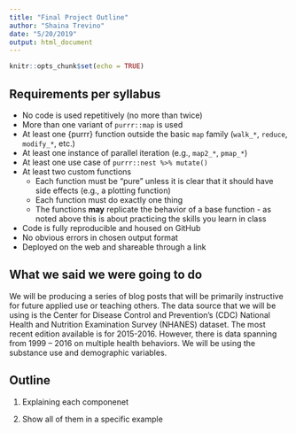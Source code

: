 ```yaml
---
title: "Final Project Outline"
author: "Shaina Trevino"
date: "5/20/2019"
output: html_document
---
```


```r
knitr::opts_chunk$set(echo = TRUE)
```

## Requirements per syllabus

* No code is used repetitively (no more than twice)
* More than one variant of `purrr::map` is used 
* At least one {purrr} function outside the basic `map` family (`walk_*`, 
  `reduce`, `modify_*`, etc.) 
* At least one instance of parallel iteration (e.g., `map2_*`, `pmap_*`) 
* At least one use case of `purrr::nest %>% mutate()` 
* At least two custom functions 
	+ Each function must be "pure" unless it is clear that it should have side 
	  effects (e.g., a plotting function)
  + Each function must do exactly one thing
  + The functions **may** replicate the behavior of a base function - as noted 
    above this is about practicing the skills you learn in class
* Code is fully reproducible and housed on GitHub 
* No obvious errors in chosen output format 
* Deployed on the web and shareable through a link 

## What we said we were going to do

We will be producing a series of blog posts that will be primarily instructive for future applied use or teaching others. The data source that we will be using is the Center for Disease Control and Prevention's (CDC) National Health and Nutrition Examination Survey (NHANES) dataset. The most recent edition available is for 2015-2016. However, there is data spanning from 1999 – 2016 on multiple health behaviors. We will be using the substance use and demographic variables.

## Outline

1. Explaining each componenet

2. Show all of them in a specific example

